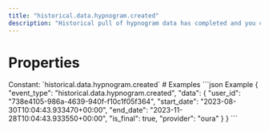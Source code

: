 ```yaml
---
title: "historical.data.hypnogram.created"
description: "Historical pull of hypnogram data has completed and you can now pull data for this resource."
---
```

# Properties
<ResponseField name="event_type" type="const string" required="true">
Constant: `historical.data.hypnogram.created`
</ResponseField>
<ResponseField name="data" type="HistoricalDataCreated" required="true">
<Expandable title="HistoricalDataCreated" defaultOpen="true">
<ResponseField name="user_id" type="string" required="true">
</ResponseField>
<ResponseField name="start_date" type="string" required="true">
</ResponseField>
<ResponseField name="end_date" type="string" required="true">
</ResponseField>
<ResponseField name="is_final" type="boolean" required="true">
</ResponseField>
<ResponseField name="provider" type="string" required="true">
</ResponseField>
</Expandable>
</ResponseField>
# Examples
<CodeGroup>
```json Example
{
  "event_type": "historical.data.hypnogram.created",
  "data": {
    "user_id": "738e4105-986a-4639-940f-f10c1f05f364",
    "start_date": "2023-08-30T10:04:43.933470+00:00",
    "end_date": "2023-11-28T10:04:43.933550+00:00",
    "is_final": true,
    "provider": "oura"
  }
}
```
</CodeGroup>
